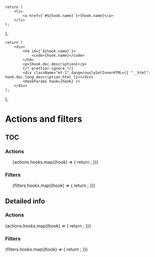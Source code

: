
	return (
		<li>
			<a href={`#${hook.name}`}>{hook.name}</a>
		</li>
	);
};

	return (
		<div>
			<h4 id={`${hook.name}`}>
				<code>{hook.name}</code>
			</h4>
			<p>{hook.doc.description}</p>
			{/* prettier-ignore */}
			<div className="mt-1" dangerouslySetInnerHTML={{ "__html": hook.doc.long_description_html }}></div>
			<HookParams hook={hook} />
		</div>
	);
};

# Actions and filters

## TOC

### Actions

<ul>
	{actions.hooks.map((hook) => {
		return <HookTOCItem hook={hook} />;
	})}
</ul>

### Filters

<ul>
	{filters.hooks.map((hook) => {
		return <HookTOCItem hook={hook} />;
	})}
</ul>

## Detailed info

### Actions

<div>
	{actions.hooks.map((hook) => {
		return <Hook hook={hook} />;
	})}
</div>

### Filters

<div>
	{filters.hooks.map((hook) => {
		return <Hook hook={hook} />;
	})}
</div>
